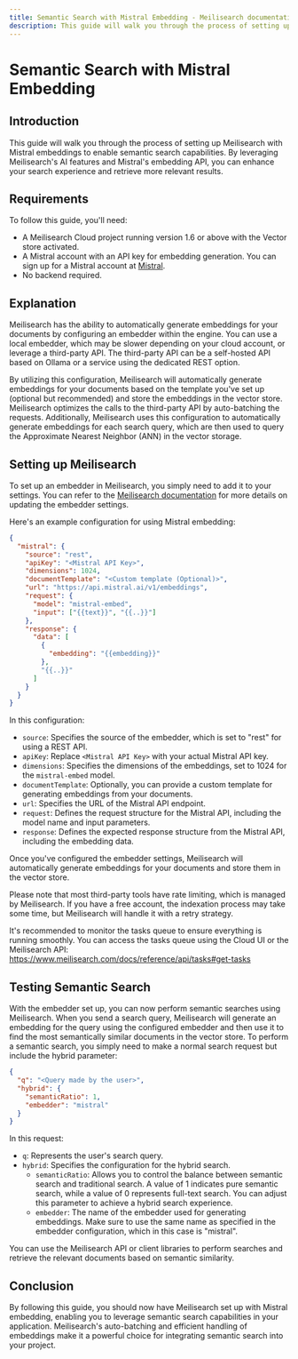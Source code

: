 ```yaml
---
title: Semantic Search with Mistral Embedding - Meilisearch documentation
description: This guide will walk you through the process of setting up Meilisearch with Mistral embeddings to enable semantic search capabilities.
---
```


# Semantic Search with Mistral Embedding

## Introduction

This guide will walk you through the process of setting up Meilisearch with Mistral embeddings to enable semantic search capabilities. By leveraging Meilisearch's AI features and Mistral's embedding API, you can enhance your search experience and retrieve more relevant results.

## Requirements

To follow this guide, you'll need:

- A Meilisearch Cloud project running version 1.6 or above with the Vector store activated.
- A Mistral account with an API key for embedding generation. You can sign up for a Mistral account at [Mistral](https://mistral.ai/).
- No backend required.

## Explanation

Meilisearch has the ability to automatically generate embeddings for your documents by configuring an embedder within the engine. You can use a local embedder, which may be slower depending on your cloud account, or leverage a third-party API. The third-party API can be a self-hosted API based on Ollama or a service using the dedicated REST option.

By utilizing this configuration, Meilisearch will automatically generate embeddings for your documents based on the template you've set up (optional but recommended) and store the embeddings in the vector store. Meilisearch optimizes the calls to the third-party API by auto-batching the requests. Additionally, Meilisearch uses this configuration to automatically generate embeddings for each search query, which are then used to query the Approximate Nearest Neighbor (ANN) in the vector storage.

## Setting up Meilisearch

To set up an embedder in Meilisearch, you simply need to add it to your settings. You can refer to the [Meilisearch documentation](https://www.meilisearch.com/docs/reference/api/settings#update-embedder-settings) for more details on updating the embedder settings.

Here's an example configuration for using Mistral embedding:

```json
{
  "mistral": {
    "source": "rest",
    "apiKey": "<Mistral API Key>",
    "dimensions": 1024,
    "documentTemplate": "<Custom template (Optional)>",
    "url": "https://api.mistral.ai/v1/embeddings",
    "request": {
      "model": "mistral-embed",
      "input": ["{{text}}", "{{..}}"]
    },
    "response": {
      "data": [
        {
          "embedding": "{{embedding}}"
        },
        "{{..}}"
      ]
    }
  }
}
```

In this configuration:

- `source`: Specifies the source of the embedder, which is set to "rest" for using a REST API.
- `apiKey`: Replace `<Mistral API Key>` with your actual Mistral API key.
- `dimensions`: Specifies the dimensions of the embeddings, set to 1024 for the `mistral-embed` model.
- `documentTemplate`: Optionally, you can provide a custom template for generating embeddings from your documents.
- `url`: Specifies the URL of the Mistral API endpoint.
- `request`: Defines the request structure for the Mistral API, including the model name and input parameters.
- `response`: Defines the expected response structure from the Mistral API, including the embedding data.

Once you've configured the embedder settings, Meilisearch will automatically generate embeddings for your documents and store them in the vector store.

Please note that most third-party tools have rate limiting, which is managed by Meilisearch. If you have a free account, the indexation process may take some time, but Meilisearch will handle it with a retry strategy.

It's recommended to monitor the tasks queue to ensure everything is running smoothly. You can access the tasks queue using the Cloud UI or the Meilisearch API: https://www.meilisearch.com/docs/reference/api/tasks#get-tasks

## Testing Semantic Search

With the embedder set up, you can now perform semantic searches using Meilisearch. When you send a search query, Meilisearch will generate an embedding for the query using the configured embedder and then use it to find the most semantically similar documents in the vector store.
To perform a semantic search, you simply need to make a normal search request but include the hybrid parameter:

```json
{
  "q": "<Query made by the user>",
  "hybrid": {
    "semanticRatio": 1,
    "embedder": "mistral"
  }
}
```

In this request:

- `q`: Represents the user's search query.
- `hybrid`: Specifies the configuration for the hybrid search.
  - `semanticRatio`: Allows you to control the balance between semantic search and traditional search. A value of 1 indicates pure semantic search, while a value of 0 represents full-text search. You can adjust this parameter to achieve a hybrid search experience.
  - `embedder`: The name of the embedder used for generating embeddings. Make sure to use the same name as specified in the embedder configuration, which in this case is "mistral".

You can use the Meilisearch API or client libraries to perform searches and retrieve the relevant documents based on semantic similarity.

## Conclusion

By following this guide, you should now have Meilisearch set up with Mistral embedding, enabling you to leverage semantic search capabilities in your application. Meilisearch's auto-batching and efficient handling of embeddings make it a powerful choice for integrating semantic search into your project.
